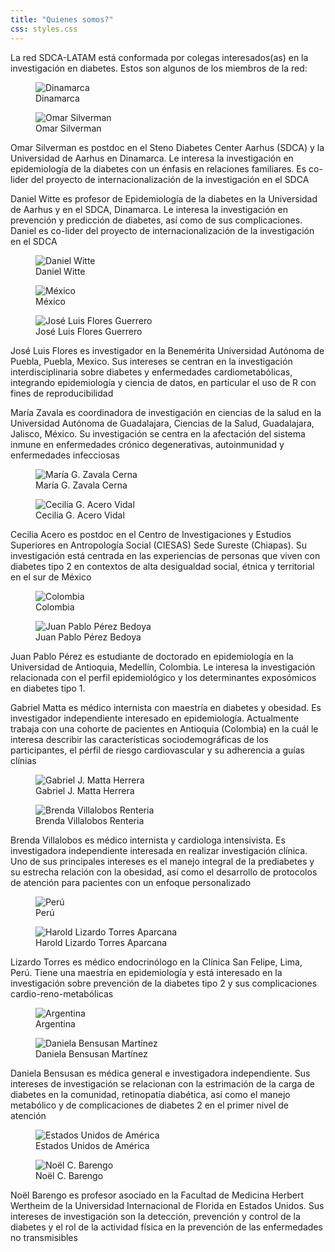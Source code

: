 ```yaml
---
title: "Quienes somos?"
css: styles.css
---
```


La red SDCA-LATAM está conformada por colegas interesados(as) en la
investigación en diabetes. Estos son algunos de los miembros de la red:

<!-- Images alternate between left and right -->

::: {.column-body-outset}
![Dinamarca](images/profiles/Flag_of_Denmark.png){.profile-picture
fig-alt="Flag of Denmark."}

::: {layout-ncol="2"}
![Omar Silverman](images/profiles/omar_silverman.png){.profile-picture
fig-alt="Omar Silverman profile picture."}

Omar Silverman es postdoc en el Steno Diabetes Center Aarhus (SDCA) y la
Universidad de Aarhus en Dinamarca. Le interesa la investigación en
epidemiología de la diabetes con un énfasis en relaciones familiares. Es
co-lider del proyecto de internacionalización de la investigación en el
SDCA

Daniel Witte es profesor de Epidemiología de la diabetes en la
Universidad de Aarhus y en el SDCA, Dinamarca. Le interesa la
investigación en prevención y predicción de diabetes, así como de sus
complicaciones. Daniel es co-lider del proyecto de internacionalización
de la investigación en el SDCA

![Daniel Witte](images/profiles/daniel_witte.png){.profile-picture
fig-alt="Daniel Witte profile picture."}
:::

![México](images/profiles/Flag_of_Mexico.png){.profile-picture
fig-alt="Flag of México."}

::: {layout-ncol="2"}
![José Luis Flores
Guerrero](images/profiles/jose_luis_flores.png){.profile-picture
fig-alt="José Luis Flores Guerrero profile picture."}

José Luis Flores es investigador en la Benemérita Universidad Autónoma
de Puebla, Puebla, Mexico. Sus intereses se centran en la investigación
interdisciplinaria sobre diabetes y enfermedades cardiometabólicas,
integrando epidemiología y ciencia de datos, en particular el uso de R
con fines de reproducibilidad

María Zavala es coordinadora de investigación en ciencias de la salud en
la Universidad Autónoma de Guadalajara, Ciencias de la Salud,
Guadalajara, Jalisco, México. Su investigación se centra en la
afectación del sistema inmune en enfermedades crónico degenerativas,
autoinmunidad y enfermedades infecciosas

![María G. Zavala
Cerna](images/profiles/maria_zavala.png){.profile-picture
fig-alt="María G. Zavala Cerna profile picture."}

![Cecilia G. Acero
Vidal](images/profiles/cecilia_acero.png){.profile-picture
fig-alt="Cecilia Acero profile picture."}

Cecilia Acero es postdoc en el Centro de Investigaciones y Estudios
Superiores en Antropología Social (CIESAS) Sede Sureste (Chiapas). Su
investigación está centrada en las experiencias de personas que viven
con diabetes tipo 2 en contextos de alta desigualdad social, étnica y
territorial en el sur de México
:::

![Colombia](images/profiles/Flag_of_Colombia.png){.profile-picture
fig-alt="Flag of Colombia."}

::: {layout-ncol="2"}
![Juan Pablo Pérez
Bedoya](images/profiles/juan_pablo_perez.png){.profile-picture
fig-alt="Juan Pablo Pérez Bedolla profile picture."}

Juan Pablo Pérez es estudiante de doctorado en epidemiología en la
Universidad de Antioquia, Medellín, Colombia. Le interesa la
investigación relacionada con el perfil epidemiológico y los
determinantes exposómicos en diabetes tipo 1.

Gabriel Matta es médico internista con maestría en diabetes y obesidad.
Es investigador independiente interesado en epidemiología. Actualmente
trabaja con una cohorte de pacientes en Antioquia (Colombia) en la cuál
le interesa describir las características sociodemográficas de los
participantes, el pérfil de riesgo cardiovascular y su adherencia a
guías clínias

![Gabriel J. Matta
Herrera](images/profiles/gabriel_matta.png){.profile-picture
fig-alt="Gabriel J. Matta Herrera profile picture."}

![Brenda Villalobos
Renteria](images/profiles/brenda_villalobos.png){.profile-picture
fig-alt="Brenda Villalobos Renteria profile picture."}

Brenda Villalobos es médico internista y cardiologa intensivista. Es
investigadora independiente interesada en realizar investigación
clínica. Uno de sus principales intereses es el manejo integral de la
prediabetes y su estrecha relación con la obesidad, así como el
desarrollo de protocolos de atención para pacientes con un enfoque
personalizado
:::

![Perú](images/profiles/Flag_of_Peru.png){.profile-picture
fig-alt="Flag of Peru."}

::: {layout-ncol="2"}
![Harold Lizardo Torres
Aparcana](images/profiles/lizardo_torres.png){.profile-picture
fig-alt="Harold Lizardo Torres Aparcana profile picture."}

Lizardo Torres es médico endocrinólogo en la Clínica San Felipe, Lima,
Perú. Tiene una maestría en epidemiología y está interesado en la
investigación sobre prevención de la diabetes tipo 2 y sus
complicaciones cardio-reno-metabólicas
:::

![Argentina](images/profiles/Flag_of_Argentina.png){.profile-picture
fig-alt="Flag of Argentina."}

::: {layout-ncol="2"}
![Daniela Bensusan
Martínez](images/profiles/dany_bensusan.png){.profile-picture
fig-alt="Daniela Bensusan Martínez profile picture."}

Daniela Bensusan es médica general e investigadora independiente. Sus
intereses de investigación se relacionan con la estrimación de la carga
de diabetes en la comunidad, retinopatía diabética, así como el manejo
metabólico y de complicaciones de diabetes 2 en el primer nivel de
atención
:::

![Estados Unidos de
América](images/profiles/Flag_of_the_United_States.png){.profile-picture
fig-alt="Flag of the United States of America."}

::: {layout-ncol="2"}
![Noël C. Barengo](images/profiles/noël_barengo.png){.profile-picture
fig-alt="Noël C. Barengo profile picture."}

Noël Barengo es profesor asociado en la Facultad de Medicina Herbert
Wertheim de la Universidad Internacional de Florida en Estados Unidos.
Sus intereses de investigación son la detección, prevención y control de
la diabetes y el rol de la actividad física en la prevención de las
enfermedades no transmisibles
:::
:::